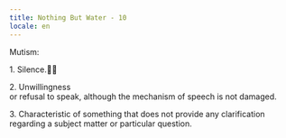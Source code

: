 ```yaml
---
title: Nothing But Water - 10
locale: en
---
```


<NothingButWaterFontBig>
  <p>Mutism:</p>

  <div>
    <Columns>
      <UnbreakableBlock>
        <p>1. Silence.</p>
        <p>2. Unwillingness <br />or refusal to speak, although the mechanism of speech is not damaged.</p>
      </UnbreakableBlock>
      <UnbreakableBlock>
        3. Characteristic of something that does not provide any clarification regarding a subject matter or particular question.
      </UnbreakableBlock>
    </Columns>
  </div>
</NothingButWaterFontBig>
